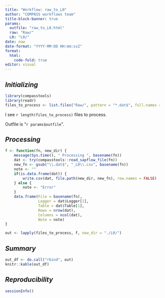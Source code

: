 ```yaml
---
title: "Workflow: raw_to_L0"
author: "COMPASS workflows team"
title-block-banner: true
params:
  outfile: "raw_to_L0.html"
  raw: "Raw/"
  L0: "L0/"
date: now
date-format: "YYYY-MM-DD HH:mm:ssZ"
format: 
  html:
    code-fold: true
editor: visual
---
```


## *Initializing*

```r
library(compasstools)
library(readr)
files_to_process <- list.files("Raw/", pattern = "*.dat$", full.names = TRUE)
```

I see `r length(files_to_process)` files to process.

Outfile is "`r params$outfile`".

## *Processing*

```r
f <- function(fn, new_dir) {
    message(Sys.time(), " Processing ", basename(fn))
    dat <- try(compasstools::read_sapflow_file(fn))
    new_fn <- gsub("\\.dat$", "_L0\\.csv", basename(fn))
    note <- ""
    if(is.data.frame(dat)) {
        write.csv(dat, file.path(new_dir, new_fn), row.names = FALSE)
    } else {
        note <- "Error"
    }
    data.frame(File = basename(fn),
               Logger = dat$Logger[1],
               Table = dat$Table[1],
               Rows = nrow(dat),
               Columns = ncol(dat),
               Note = note)
}

out <- lapply(files_to_process, f, new_dir = "./L0/")
```

## *Summary*

```r
out_df <- do.call("rbind", out)
knitr::kable(out_df)
```

## *Reproducibility*

```r
sessionInfo()
```
